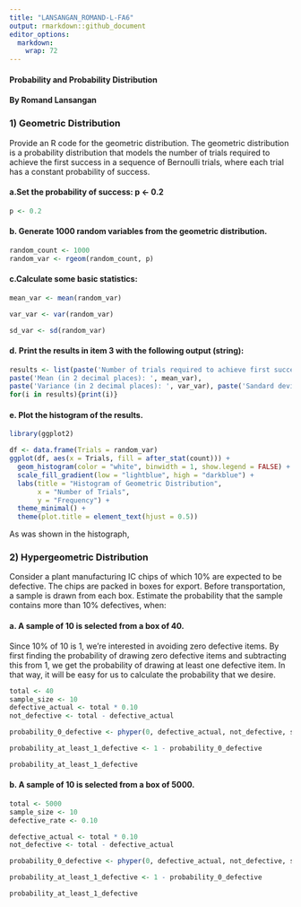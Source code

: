 ---
title: "LANSANGAN_ROMAND-L-FA6"
output: rmarkdown::github_document
editor_options: 
  markdown: 
    wrap: 72
---

#### Probability and Probability Distribution

#### By Romand Lansangan

### 1) Geometric Distribution
Provide an R code for the geometric distribution. The geometric distribution is a probability distribution that models the number of trials required to achieve the first success in a sequence of Bernoulli trials, where each trial has a constant probability of success.

#### a.Set the probability of success:  p <- 0.2
``` {r}
p <- 0.2
```

#### b. Generate 1000 random variables from the geometric distribution.
``` {r}
random_count <- 1000
random_var <- rgeom(random_count, p)
```

#### c.Calculate some basic statistics:
``` {r}
mean_var <- mean(random_var)

var_var <- var(random_var)

sd_var <- sd(random_var)
```

#### d. Print the results in item 3 with the following output (string):
``` {r}
results <- list(paste('Number of trials required to achieve first success: ', random_count),
paste('Mean (in 2 decimal places): ', mean_var),
paste('Variance (in 2 decimal places): ', var_var), paste('Sandard deviation ( in 2 decimal places): ', sd_var))
for(i in results){print(i)}
```

#### e. Plot the histogram of the results.
``` {r}
library(ggplot2)

df <- data.frame(Trials = random_var)
ggplot(df, aes(x = Trials, fill = after_stat(count))) +
  geom_histogram(color = "white", binwidth = 1, show.legend = FALSE) + 
  scale_fill_gradient(low = "lightblue", high = "darkblue") +
  labs(title = "Histogram of Geometric Distribution",
       x = "Number of Trials",
       y = "Frequency") +
  theme_minimal() +
  theme(plot.title = element_text(hjust = 0.5))
```

As was shown in the histograph,

### 2) Hypergeometric Distribution
Consider a plant manufacturing IC chips of which 10% are expected to be defective. The chips are packed in boxes for export. Before transportation, a sample is drawn from each box. Estimate the probability that the sample contains more than 10% defectives, when:


#### a. A sample of 10 is selected from a box of 40.

Since 10% of 10 is 1, we're interested in avoiding zero defective items. By first finding the probability of drawing zero defective items and subtracting this from 1, we get the probability of drawing at least one defective item. In that way, it will be easy for us to calculate the probability that we desire.

``` {r}
total <- 40
sample_size <- 10
defective_actual <- total * 0.10
not_defective <- total - defective_actual

probability_0_defective <- phyper(0, defective_actual, not_defective, sample_size)

probability_at_least_1_defective <- 1 - probability_0_defective

probability_at_least_1_defective

```

#### b. A sample of 10 is selected from a box of 5000.

``` {r}
total <- 5000
sample_size <- 10
defective_rate <- 0.10

defective_actual <- total * 0.10
not_defective <- total - defective_actual

probability_0_defective <- phyper(0, defective_actual, not_defective, sample_size)

probability_at_least_1_defective <- 1 - probability_0_defective

probability_at_least_1_defective

```